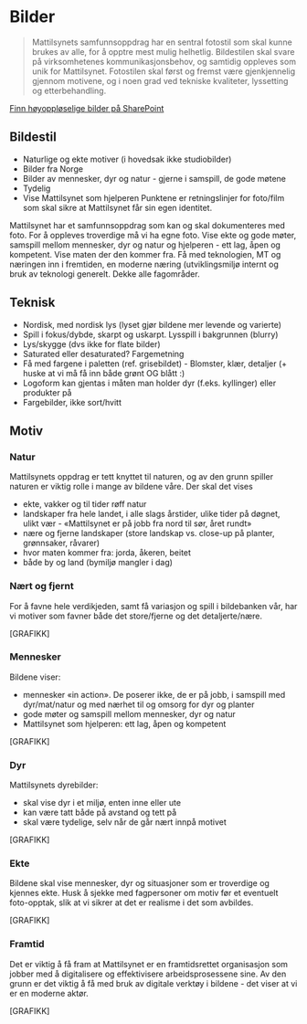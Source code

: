 
<Meta title="Identitet/Bilder" />

# Bilder

> Mattilsynets samfunnsoppdrag har en sentral fotostil som skal kunne brukes av alle, for å opptre mest mulig helhetlig. Bildestilen skal svare på virksomhetenes kommunikasjonsbehov, og samtidig oppleves som unik for Mattilsynet. Fotostilen skal først og fremst være gjenkjennelig gjennom motivene, og i noen grad ved tekniske kvaliteter, lyssetting og etterbehandling.

<a className={styles.button} href="https://mattilsynet.sharepoint.com/sites/BilderMattilsynet" target="_blank">Finn høyoppløselige bilder på SharePoint <ArrowSquareOut /></a>

## Bildestil
- Naturlige og ekte motiver (i hovedsak ikke studiobilder)
- Bilder fra Norge
- Bilder av mennesker, dyr og natur - gjerne i samspill, de gode møtene
- Tydelig
- Vise Mattilsynet som hjelperen
Punktene er retningslinjer for foto/film som skal sikre at Mattilsynet får sin egen identitet.

Mattilsynet har et samfunnsoppdrag som kan og skal dokumenteres med foto. For å oppleves troverdige må vi ha egne foto. Vise ekte og gode møter, samspill mellom mennesker, dyr og natur og hjelperen - ett lag, åpen og kompetent. Vise maten der den kommer fra. Få med teknologien, MT og næringen inn i fremtiden, en moderne næring (utviklingsmiljø internt og bruk av teknologi generelt. Dekke alle fagområder.

## Teknisk
- Nordisk, med nordisk lys (lyset gjør bildene mer levende og varierte)
- Spill i fokus/dybde, skarpt og uskarpt. Lysspill i bakgrunnen (blurry)
- Lys/skygge (dvs ikke for flate bilder)
- Saturated eller desaturated? Fargemetning
- Få med fargene i paletten (ref. grisebildet) - Blomster, klær, detaljer (+ huske at vi må få inn både grønt OG blått :)
- Logoform kan gjentas i måten man holder dyr (f.eks. kyllinger) eller produkter på 
- Fargebilder, ikke sort/hvitt

## Motiv

### Natur
Mattilsynets oppdrag er tett knyttet til naturen, og av den grunn spiller naturen er viktig rolle i mange av bildene våre. Der skal det vises

- ekte, vakker og til tider røff natur
- landskaper fra hele landet, i alle slags årstider, ulike tider på døgnet, ulikt vær - «Mattilsynet er på jobb fra nord til sør, året rundt»
- nære og fjerne landskaper (store landskap vs. close-up på planter, grønnsaker, råvarer)
- hvor maten kommer fra: jorda, åkeren, beitet
- både by og land (bymiljø mangler i dag)

### Nært og fjernt
For å favne hele verdikjeden, samt få variasjon og spill i bildebanken vår, har vi motiver som favner både det store/fjerne og det detaljerte/nære.

[GRAFIKK]

### Mennesker
Bildene viser:
- mennesker «in action». De poserer ikke, de er på jobb, i samspill med dyr/mat/natur og med nærhet til og omsorg for dyr og planter
- gode møter og samspill mellom mennesker, dyr og natur
- Mattilsynet som hjelperen: ett lag, åpen og kompetent

[GRAFIKK]

### Dyr
Mattilsynets dyrebilder:
- skal vise dyr i et miljø, enten inne eller ute
- kan være tatt både på avstand og tett på
- skal være tydelige, selv når de går nært innpå motivet

[GRAFIKK]

### Ekte
Bildene skal vise mennesker, dyr og situasjoner som er troverdige og kjennes ekte.
Husk å sjekke med fagpersoner om motiv før et eventuelt foto-opptak, slik at vi sikrer at det er realisme i det som avbildes.

[GRAFIKK]

### Framtid
Det er viktig å få fram at Mattilsynet er en framtidsrettet organisasjon som jobber med å digitalisere og effektivisere arbeidsprosessene sine.
Av den grunn er det viktig å få med bruk av digitale verktøy i bildene - det viser at vi er en moderne aktør.

[GRAFIKK]